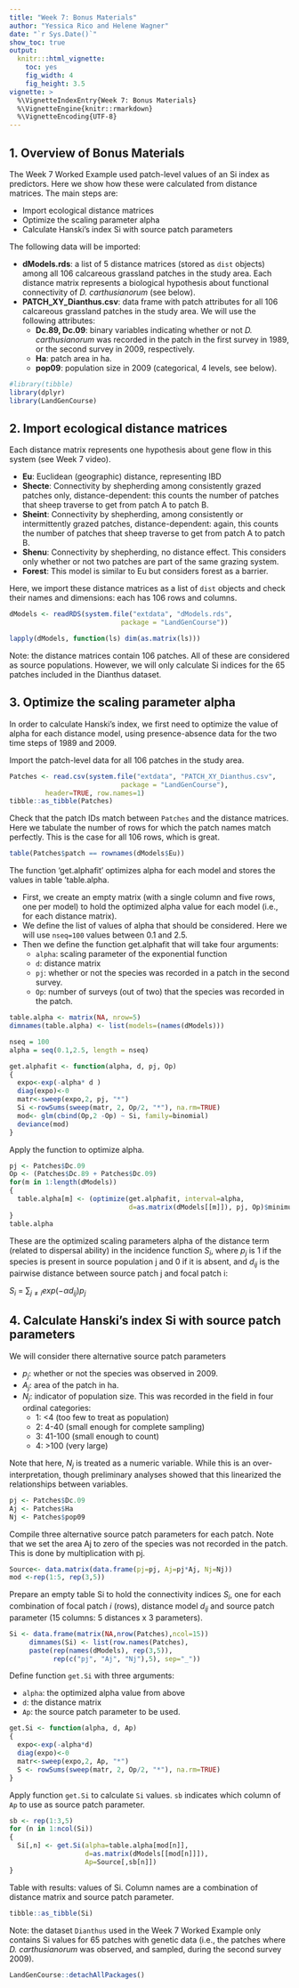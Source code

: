 ---
title: "Week 7: Bonus Materials"
author: "Yessica Rico and Helene Wagner"
date: "`r Sys.Date()`"
show_toc: true
output:
  knitr:::html_vignette:
    toc: yes
    fig_width: 4 
    fig_height: 3.5
vignette: >
  %\VignetteIndexEntry{Week 7: Bonus Materials}
  %\VignetteEngine{knitr::rmarkdown}
  %\VignetteEncoding{UTF-8}
---
## 1. Overview of Bonus Materials {-}

The Week 7 Worked Example used patch-level values of an Si index as predictors. Here we show how these were calculated from distance matrices. The main steps are:

- Import ecological distance matrices
- Optimize the scaling parameter alpha
- Calculate Hanski's index Si with source patch parameters

The following data will be imported:

- **dModels.rds**: a list of 5 distance matrices (stored as `dist` objects) among all 106 calcareous grassland patches in the study area. Each distance matrix represents a biological hypothesis about functional connectivity of *D. carthusianorum* (see below).
- **PATCH_XY_Dianthus.csv**: data frame with patch attributes for all 106 calcareous grassland patches in the study area. We will use the following attributes:
  - **Dc.89, Dc.09**: binary variables indicating whether or not *D. carthusianorum* was recorded in the patch in the first survey in 1989, or the second survey in 2009, respectively.
  - **Ha**: patch area in ha.
  - **pop09**: population size in 2009 (categorical, 4 levels, see below).

```{r message=FALSE, warning=FALSE}
#library(tibble)
library(dplyr)
library(LandGenCourse)
```


## 2. Import ecological distance matrices {-}

Each distance matrix represents one hypothesis about gene flow in this system (see Week 7 video). 

- **Eu**: Euclidean (geographic) distance, representing IBD
- **Shecte**: Connectivity by shepherding among consistently grazed patches only, distance-dependent: this counts the number of patches that sheep traverse to get from patch A to patch B. 
- **Sheint**: Connectivity by shepherding, among consistently or intermittently grazed patches, distance-dependent: again, this counts the number of patches that sheep traverse to get from patch A to patch B. 
- **Shenu**: Connectivity by shepherding, no distance effect. This considers only whether or not two patches are part of the same grazing system.  
- **Forest**: This model is similar to Eu but considers forest as a barrier.

Here, we import these distance matrices as a list of `dist` objects and check their names and dimensions: each has 106 rows and columns.  

```{r}
dModels <- readRDS(system.file("extdata", "dModels.rds", 
                            package = "LandGenCourse")) 

lapply(dModels, function(ls) dim(as.matrix(ls)))
```
Note: the distance matrices contain 106 patches. All of these are considered as source populations. However, we will only calculate Si indices for the 65 patches included in the Dianthus dataset. 

## 3. Optimize the scaling parameter alpha {-}

In order to calculate Hanski's index, we first need to optimize the value of alpha for each distance model, using presence-absence data for the two time steps of 1989 and 2009. 

Import the patch-level data for all 106 patches in the study area.

```{r}
Patches <- read.csv(system.file("extdata", "PATCH_XY_Dianthus.csv", 
                            package = "LandGenCourse"),
         header=TRUE, row.names=1)
tibble::as_tibble(Patches)
```

Check that the patch IDs match between `Patches` and the distance matrices. Here we tabulate the number of rows for which the patch names match perfectly. This is the case for all 106 rows, which is great.

```{r}
table(Patches$patch == rownames(dModels$Eu))
```

The function 'get.alphafit' optimizes alpha for each model and stores the values in  table 'table.alpha.

- First, we create an empty matrix (with a single column and five rows, one per model) to hold the optimized alpha value for each model (i.e., for each distance matrix).
- We define the list of values of alpha that should be considered. Here we will use `nseq=100` values between 0.1 and 2.5.
- Then we define the function get.alphafit that will take four arguments:
  - `alpha`: scaling parameter of the exponential function
  - `d`: distance matrix
  - `pj`: whether or not the species was recorded in a patch in the second survey.
  - `Op`: number of surveys (out of two) that the species was recorded in the patch.

```{r}
table.alpha <- matrix(NA, nrow=5)
dimnames(table.alpha) <- list(models=(names(dModels)))

nseq = 100
alpha = seq(0.1,2.5, length = nseq)

get.alphafit <- function(alpha, d, pj, Op)
{
  expo<-exp(-alpha* d )
  diag(expo)<-0
  matr<-sweep(expo,2, pj, "*")
  Si <-rowSums(sweep(matr, 2, Op/2, "*"), na.rm=TRUE)
  mod<- glm(cbind(Op,2 -Op) ~ Si, family=binomial)
  deviance(mod)
}
``` 
     
Apply the function to optimize alpha.  

```{r}
pj <- Patches$Dc.09
Op <- (Patches$Dc.89 + Patches$Dc.09)
for(m in 1:length(dModels))
{
  table.alpha[m] <- (optimize(get.alphafit, interval=alpha,
                              d=as.matrix(dModels[[m]]), pj, Op)$minimum)
}
table.alpha
``` 

These are the optimized scaling parameters alpha of the distance term (related to dispersal ability) in the incidence function $S_{i}$, where $p_{j}$ is 1 if the species is present in source population j and 0 if it is absent, and $d_{ij}$ is the pairwise distance between source patch j and focal patch i: 

$S_{i}$ = $\sum_{j\neq i} exp(-\alpha d_{ij})p_{j}$

## 4. Calculate Hanski's index Si with source patch parameters {-}

We will consider there alternative source patch parameters

- $p_{j}$: whether or not the species was observed in 2009.
- $A_{j}$: area of the patch in ha.
- $N_{j}$: indicator of population size. This was recorded in the field in four ordinal categories:
    - 1: <4     (too few to treat as population)
    - 2: 4-40   (small enough for complete sampling)
    - 3: 41-100 (small enough to count)
    - 4: >100   (very large)
     
Note that here, $N_{j}$ is treated as a numeric variable. While this is an over-interpretation, though preliminary analyses showed that this linearized the relationships between variables.

```{r}
pj <- Patches$Dc.09
Aj <- Patches$Ha
Nj <- Patches$pop09
``` 

Compile three alternative source patch parameters for each patch. Note that we set the area Aj to zero of the species was not recorded in the patch. This is done by multiplication with pj. 

```{r}
Source<- data.matrix(data.frame(pj=pj, Aj=pj*Aj, Nj=Nj))
mod <-rep(1:5, rep(3,5))
```

Prepare an empty table Si to hold the connectivity indices $S_{i}$, one for each combination of focal patch *i* (rows), distance model $d_{ij}$ and source patch parameter (15 columns: 5 distances x 3 parameters).

```{r}
Si <- data.frame(matrix(NA,nrow(Patches),ncol=15))
     dimnames(Si) <- list(row.names(Patches),
     paste(rep(names(dModels), rep(3,5)), 
           rep(c("pj", "Aj", "Nj"),5), sep="_"))
```

Define function `get.Si` with three arguments:

- `alpha`: the optimized alpha value from above
- `d`: the distance matrix
- `Ap`: the source patch parameter to be used.

```{r}
get.Si <- function(alpha, d, Ap)
{
  expo<-exp(-alpha*d)
  diag(expo)<-0
  matr<-sweep(expo,2, Ap, "*")
  S <- rowSums(sweep(matr, 2, Op/2, "*"), na.rm=TRUE)
}
```

Apply function `get.Si` to calculate `Si` values. `sb` indicates which column of `Ap` to use as source patch parameter.

```{r}
sb <- rep(1:3,5)
for (n in 1:ncol(Si))
{
  Si[,n] <- get.Si(alpha=table.alpha[mod[n]], 
                   d=as.matrix(dModels[[mod[n]]]),
                   Ap=Source[,sb[n]])
}
``` 

Table with results: values of Si. Column names are a combination of distance matrix and source patch parameter.

```{r}
tibble::as_tibble(Si)  
``` 

Note: the dataset `Dianthus` used in the Week 7 Worked Example only contains Si values for 65 patches with genetic data (i.e., the patches where *D. carthusianorum* was observed, and sampled, during the second survey 2009). 

```{r message=FALSE, warning=TRUE, include=FALSE}
LandGenCourse::detachAllPackages()
```






